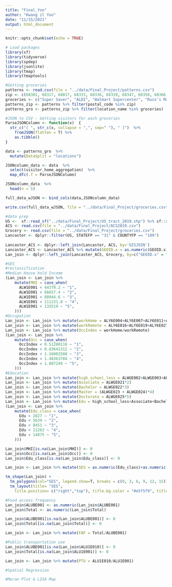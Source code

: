 ```yaml
---
title: "Final_Yoo"
author: "Kwang il Yoo"
date: "11/15/2021"
output: html_document
---
```


```r
knitr::opts_chunk$set(echo = TRUE)
```

```r
# Load packages
library(sf)
library(tidyverse)
library(spdep)
library(jsonlite)
library(tmap)
library(tmaptools)
```

```r
#Getting groceries
patterns <- read.csv(file = "../data/Final_Project/patterns.csv")
zip <- c(68301, 68317, 68017, 68333, 68336, 68339, 68347, 68358, 68366, 68368, 68372, 68502, 68503, 68504, 68505, 68506, 68507, 68508, 68510, 68512, 68514, 68516, 68517, 68520, 68521, 68522, 68523, 68524, 68526, 68527, 68528, 68531, 68532, 68402, 68404, 68419, 68428, 68430, 68438, 68065, 68461, 68462)
groceries <- c("Super Saver", "ALDI", "Walmart Supercenter", "Russ's Market", "Hy-Vee", "Trader Joe's", "Whole Foods Market")
patterns_zip <- patterns %>% filter(postal_code %in% zip)
patterns_gro <- patterns_zip %>% filter(location_name %in% groceries)
```

```r
#JSON to CSV - Getting visitors for each groceries
ParseJSONColumn <- function(x)  {
  str_c("[ ", str_c(x, collapse = ",", sep=" "), " ]")  %>% 
    fromJSON(flatten = T) %>% 
    as.tibble()
}

data <- patterns_gro  %>% 
  mutate(DataSplit = "locations") 

JSONcolumn_data <- data  %>% 
  select(visitor_home_aggregation)  %>% 
  map_dfc(.f = ParseJSONColumn)

JSONcolumn_data  %>% 
  head(n = 5)

full_data_wJSON <- bind_cols(data,JSONcolumn_data)

write.csv(full_data_wJSON, file = "../data/Final_Project/groceries.csv")
```

```r
#data prep
US <-  sf::read_sf("../data/Final_Project/US_tract_2019.shp") %>% sf::st_make_valid()
ACS <- read.csv(file = "../data/Final_Project/ACS2019.csv")
Grocery <- read.csv(file = "../data/Final_Project/groceries.csv")
Lancaster <- dplyr::filter(US, STATEFP == "31" & COUNTYFP == "109")
 
Lancaster_ACS <- dplyr::left_join(Lancaster, ACS, by='GISJOIN')
Lancaster_ACS <- Lancaster_ACS %>% mutate(GEOID.x = as.numeric(GEOID.x))
Lan_join <- dplyr::left_join(Lancaster_ACS, Grocery, by=c("GEOID.x" = "location_name"), all.x = T)
```

```r
#SES
#reclassification
#Median House hold Income
(Lan_join <- Lan_join %>%
    mutate(MHI = case_when(
      ALW1E001 < 44370.2 ~ "1",
      ALW1E001 < 66657.4 ~ "2",
      ALW1E001 < 88944.6 ~ "3",
      ALW1E001 < 111231.8 ~ "4",
      ALW1E001 < 133519 ~ "5",
    )))
#Occupation
Lan_join <- Lan_join %>% mutate(workHome = ALY6E004+ALY6E007+ALY6E011+ALY6E040+ALY6E043+ALY6E047)
Lan_join <- Lan_join %>% mutate(workRemote = ALY6E016+ALY6E019+ALY6E027+ALY6E030+ALY6E034+ALY6E052+ALY6E055+ALY6E063+ALY6E066+ALY6E070)
Lan_join <- Lan_join %>% mutate(OccIndex = workHome/workRemote)
(Lan_join <- Lan_join %>%
    mutate(Occ = case_when(
      OccIndex < 0.51280116 ~ "1",
      OccIndex < 0.83641312 ~ "2",
      OccIndex < 1.16002508 ~ "3",
      OccIndex < 1.48363704 ~ "4",
      OccIndex < 1.807249 ~ "5",
    )))
#Education
Lan_join <- Lan_join %>% mutate(high_school_less = ALWGE002+ALWGE003+ALWGE004+ALWGE005+ALWGE007+ALWGE008+ALWGE009+ALWGE010+ALWGE011+ALWGE012+ALWGE013+ALWGE014+ALWGE015+ALWGE016+ALWGE017+ALWGE018+ALWGE019+ALWGE020)
Lan_join <- Lan_join %>% mutate(Associate = ALWGE021*2)
Lan_join <- Lan_join %>% mutate(Bachelor = ALWGE022*3)
Lan_join <- Lan_join %>% mutate(Master = (ALWGE023 + ALWGE024)*4)
Lan_join <- Lan_join %>% mutate(Doctorate = ALWGE025*5)
Lan_join <- Lan_join %>% mutate(Edu = high_school_less+Associate+Bachelor+Master+Doctorate)
(Lan_join <- Lan_join %>%
    mutate(Edu_class = case_when(
      Edu < 2827 ~ "1",
      Edu < 5639 ~ "2",
      Edu < 8451 ~ "3",
      Edu < 11263 ~ "4",
      Edu < 14075 ~ "5",
    )))

Lan_join$MHI[is.na(Lan_join$MHI)] <- 0
Lan_join$Occ[is.na(Lan_join$Occ)] <- 0
Lan_join$Edu_class[is.na(Lan_join$Edu_class)] <- 0

Lan_join <- Lan_join %>% mutate(SES = as.numeric(Edu_class)+as.numeric(Occ)+as.numeric(MHI))

tm_shape(Lan_join) +
  tm_polygons(col="SES", legend.show=T, breaks = c(0, 3, 6, 9, 12, 15)) +
  tm_layout(title= "SES",
    title.position= c("right","top"), title.bg.color = "#e5f5f9", title.size = 1)
```

```r
#Food access frequency
Lan_join$ALUBE001 <- as.numeric(Lan_join$ALUBE001)
Lan_join$Total <- as.numeric(Lan_join$Total)

Lan_join$ALUBE001[is.na(Lan_join$ALUBE001)] <- 0
Lan_join$Total[is.na(Lan_join$Total)] <- 0

Lan_join <- Lan_join %>% mutate(FAF = Total/ALUBE001)
```

```r
#Public transportation use
Lan_join$ALUBE001[is.na(Lan_join$ALU1E010)] <- 0
Lan_join$Total[is.na(Lan_join$ALU1E001)] <- 0

Lan_join <- Lan_join %>% mutate(PTU = ALU1E010/ALU1E001)
```

```r
#Spatial Regression
```

```r
#Moran Plot & LISA Map
```

